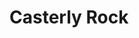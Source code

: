 
# Casterly Rock
<ProjectDetails
  floatRight
  region="Westerlands"
  house="House Lannister"
  type="Castle"
  status="Completed"
  warp="/warp casterlyrock"
  projectLead="thecoddfish, MrTXI"
  dateStarted="2014-07-19T07:00:00+00:00"
  dateCompleted="2014-07-19T07:00:00+00:00"
/>
